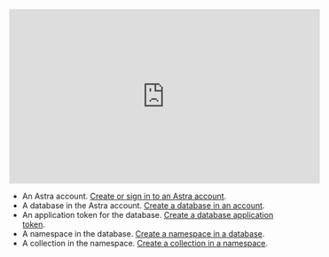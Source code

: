 <iframe
width="560"
height="315"
src="https://www.youtube.com/embed/kupQrnCQjPw"
title="YouTube video player"
frameborder="0"
allow="accelerometer; autoplay; clipboard-write; encrypted-media; gyroscope; picture-in-picture"
allowfullscreen
></iframe>

- An Astra account. [Create or sign in to an Astra account](https://astra.datastax.com/).
- A database in the Astra account. [Create a database in an account](https://docs.datastax.com/en/astra-db-classic/databases/manage-create.html).
- An application token for the database. [Create a database application token](https://docs.datastax.com/en/astra-db-serverless/administration/manage-application-tokens.html).
- A namespace in the database. [Create a namespace in a database](https://docs.datastax.com/en/astra-db-serverless/databases/manage-namespaces.html#create-namespace).
- A collection in the namespace. [Create a collection in a namespace](https://docs.datastax.com/en/astra-db-serverless/databases/manage-collections.html#create-collection).